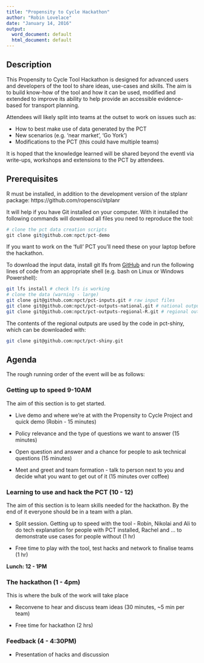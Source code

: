 ```yaml
---
title: "Propensity to Cycle Hackathon"
author: "Robin Lovelace"
date: "January 14, 2016"
output:
  word_document: default
  html_document: default
---
```


## Description

This Propensity to Cycle Tool Hackathon is designed for advanced users and developers of the tool to share ideas, use-cases and skills. The aim is to build know-how of the tool and how it can be used, modified and extended to improve its ability to help provide an accessible evidence-based for transport planning.

Attendees will likely split into teams at the outset to work on issues such as:

- How to best make use of data generated by the PCT
- New scenarios (e.g. 'near market', 'Go York')
- Modifications to the PCT (this could have multiple teams)

It is hoped that the knowledge learned will be shared beyond the eventl via write-ups, workshops and extensions to the PCT by attendees.

## Prerequisites

R must be installed, in addition to the development version of the stplanr package: https://github.com/ropensci/stplanr

It will help if you have Git installed on your computer.
With it installed the following commands will download all files you need to reproduce the tool:

```r
# clone the pct data creation scripts
git clone git@github.com:npct/pct-demo
```

If you want to work on the 'full' PCT you'll need these on your laptop before the hackathon.

To download the input data, install git lfs from [GitHub](https://git-lfs.github.com/) and run the following lines of code from an appropriate shell (e.g. bash on Linux or Windows Powershell):

```bash
git lfs install # check lfs is working
# clone the data (warning - large)
git clone git@github.com:npct/pct-inputs.git # raw input files
git clone git@github.com:npct/pct-outputs-national.git # national outputs
git clone git@github.com:npct/pct-outputs-regional-R.git # regional outputs used by pct-shiny
```

The contents of the regional outputs are used by the code in pct-shiny, which can be downloaded with:

```bash
git clone git@github.com:npct/pct-shiny.git 
```

## Agenda

The rough running order of the event will be as follows:

### Getting up to speed 9-10AM

The aim of this section is to get started.

- Live demo and where we're at with the Propensity to Cycle Project and quick demo (Robin - 15 minutes)

- Policy relevance and the type of questions we want to answer (15 minutes)

- Open question and answer and a chance for people to ask technical questions (15 minutes)

- Meet and greet and team formation - talk to person next to you and decide what you want to get out of it (15 minutes over coffee) 

### Learning to use and hack the PCT (10 - 12)

The aim of this section is to learn skills needed for the hackathon. By the end of it everyone should be in a team with a plan.

- Split session. Getting up to speed with the tool - Robin, Nikolai and Ali to do tech explanation for people with PCT installed, Rachel and ... to demonstrate use cases for people without (1 hr)

- Free time to play with the tool, test hacks and network to finalise teams (1 hr)

**Lunch: 12 - 1PM**

### The hackathon (1 - 4pm)

This is where the bulk of the work will take place

- Reconvene to hear and discuss team ideas (30 minutes, ~5 min per team)

- Free time for hackathon (2 hrs)

### Feedback (4 - 4:30PM)

- Presentation of hacks and discussion


